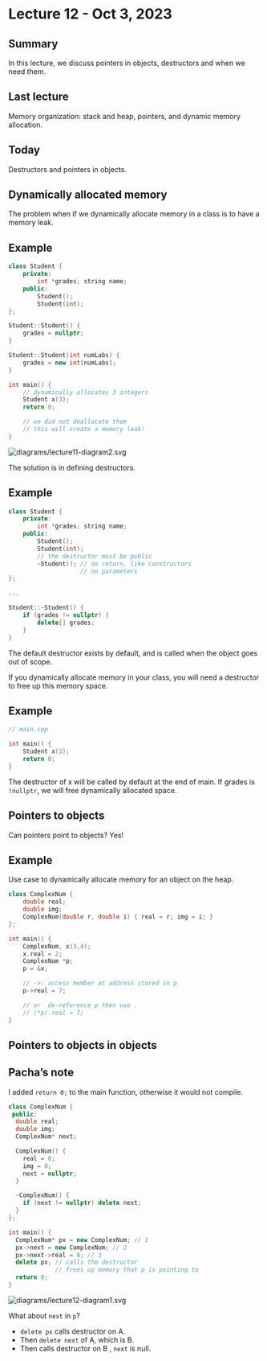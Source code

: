 # Lecture 12 - Oct 3, 2023

## Summary

In this lecture, we discuss pointers in objects, destructors and when we need
them. 

## Last lecture

Memory organization: stack and heap, pointers, and dynamic memory allocation.

## Today

Destructors and pointers in objects.

## Dynamically allocated memory

The problem when if we dynamically allocate memory in a class is to have
a memory leak.

::: {.callout-note icon=false}
## Example

```cpp
class Student {
    private:
        int *grades; string name;
    public:
        Student();
        Student(int);
};

Student::Student() {
    grades = nullptr;
}

Student::Student(int numLabs) {
    grades = new int[numLabs];
}

int main() {
    // dynamically allocates 3 integers
    Student x(3);
    return 0;

    // we did not deallocate them
    // this will create a memory leak!
}
```

<img src="diagrams/lecture11-diagram2.svg" alt="diagrams/lecture11-diagram2.svg">
:::

The solution is in defining destructors.

::: {.callout-note icon=false}
## Example

```cpp
class Student {
    private:
        int *grades; string name;
    public:
        Student();
        Student(int);
        // the destructor must be public
        ~Student(); // no return, like constructors
                    // no parameters
};

...

Student::~Student() {
    if (grades != nullptr) {
        delete[] grades;
    }
}
```
:::

The default destructor exists by default, and is called when the object goes
out of scope.

If you dynamically allocate memory in your class, you will need a destructor
to free up this memory space.

::: {.callout-note icon=false}
## Example

```cpp
// main.cpp

int main() {
    Student x(3);
    return 0;
}
```

The destructor of x will be called by default at the end of main. If grades is
`!nullptr`, we will free dynamically allocated space.
:::

## Pointers to objects

Can pointers point to objects? Yes!

::: {.callout-note icon=false}
## Example

Use case to dynamically allocate memory for an object on the heap.

```cpp
class ComplexNum {
    double real;
    double img;
    ComplexNum(double r, double i) { real = r; img = i; }
};

int main() {
    ComplexNum, x(3,4);
    x.real = 2;
    ComplexNum *p;
    p = &x;

    // ->: access member at address stored in p
    p->real = 7;

    // or  de-reference p then use .
    // (*p).real = 7;
}
```
:::

## Pointers to objects in objects

::: {.callout-note icon=false}
## Pacha's note
I added `return 0;` to the main function, otherwise it would not compile.
:::

```cpp
class ComplexNum {
 public:
  double real;
  double img;
  ComplexNum* next;

  ComplexNum() {
    real = 0;
    img = 0;
    next = nullptr;
  }

  ~ComplexNum() {
    if (next != nullptr) delete next;
  }
};

int main() {
  ComplexNum* px = new ComplexNum; // 1
  px->next = new ComplexNum; // 2
  px->next->real = 8; // 3
  delete px; // calls the destructor
             // frees up memory that p is pointing to
  return 0;
}
```

<img src="diagrams/lecture12-diagram1.svg" alt="diagrams/lecture12-diagram1.svg">

What about `next` in `p`?

* `delete px` calls destructor on A.
* Then `delete next` of A, which is B.
* Then calls destructor on B , `next` is null.
